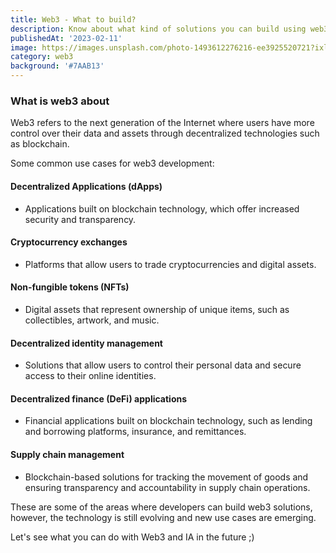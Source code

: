 ```yaml
---
title: Web3 - What to build?
description: Know about what kind of solutions you can build using web3 technology
publishedAt: '2023-02-11'
image: https://images.unsplash.com/photo-1493612276216-ee3925520721?ixlib=rb-4.0.3&ixid=MnwxMjA3fDB8MHxwaG90by1wYWdlfHx8fGVufDB8fHx8&auto=format&fit=crop&w=928&q=80
category: web3
background: '#7AAB13'
---
```


### What is web3 about

Web3 refers to the next generation of the Internet where users have more control over their data and assets through decentralized technologies such as blockchain. 


Some common use cases for web3 development:

#### Decentralized Applications (dApps)

- Applications built on blockchain technology, which offer increased security and transparency.

#### Cryptocurrency exchanges

- Platforms that allow users to trade cryptocurrencies and digital assets.

#### Non-fungible tokens (NFTs)

- Digital assets that represent ownership of unique items, such as collectibles, artwork, and music.

#### Decentralized identity management

- Solutions that allow users to control their personal data and secure access to their online identities.

#### Decentralized finance (DeFi) applications

- Financial applications built on blockchain technology, such as lending and borrowing platforms, insurance, and remittances.

#### Supply chain management

- Blockchain-based solutions for tracking the movement of goods and ensuring transparency and accountability in supply chain operations.


These are some of the areas where developers can build web3 solutions, however, the technology is still evolving and new use cases are emerging.

Let's see what you can do with Web3 and IA in the future ;)
